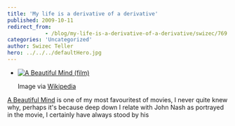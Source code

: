 ```yaml
---
title: 'My life is a derivative of a derivative'
published: 2009-10-11
redirect_from: 
            - /blog/my-life-is-a-derivative-of-a-derivative/swizec/769
categories: 'Uncategorized'
author: Swizec Teller
hero: ../../../defaultHero.jpg
---
```

- [![A Beautiful Mind (film)](http://upload.wikimedia.org/wikipedia/en/9/98/Abeautifulmindposter.jpg "A Beautiful Mind (film)")](http://en.wikipedia.org/wiki/Image:Abeautifulmindposter.jpg)

  Image via [Wikipedia](http://en.wikipedia.org/wiki/Image:Abeautifulmindposter.jpg)

[A Beautiful Mind](http://en.wikipedia.org/wiki/A_Beautiful_Mind_%28film%29 "A Beautiful Mind (film)") is one of my most favouritest of movies, I never quite knew why, perhaps it's because deep down I relate with John Nash as portrayed in the movie, I certainly have always stood by his